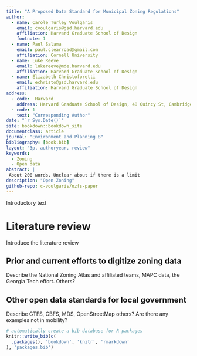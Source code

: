 ```yaml
--- 
title: "A Proposed Data Standard for Municipal Zoning Regulations"
author:
  - name: Carole Turley Voulgaris
    email: cvoulgaris@gsd.harvard.edu
    affiliation: Harvard Graduate School of Design
    footnote: 1
  - name: Paul Salama
    email: paul.clearroad@gmail.com
    affiliation: Cornell University
  - name: Luke Reeve
    email: lukereeve@mde.harvard.edu
    affiliation: Harvard Graduate School of Design
  - name: Elizabeth Christoforetti
    email: echristo@gsd.harvard.edu
    affiliation: Harvard Graduate School of Design
address:
  - code:  Harvard
    address: Harvard Graduate School of Design, 48 Quincy St, Cambridge, Massachussetts 02138
  - code: 1
    text: "Corresponding Author"
date: "`r Sys.Date()`"
site: bookdown::bookdown_site
documentclass: article
journal: "Environment and Planning B"
bibliography: [book.bib]
layout: "3p, authoryear, review"
keywords:
  - Zoning
  - Open data
abstract: |
 About 200 words. Unclear about if there is a limit 
description: "Open Zoning"
github-repo: c-voulgaris/ozfs-paper
---
```


Introductory text

# Literature review

Introduce the literature review

## Prior and current efforts to digitize zoning data 

Describe the National Zoning Atlas and affiliated teams, MAPC data, the Georgia Tech
effort. Others?

## Other open data standards for local government

Describe GTFS, GBFS, MDS, OpenStreetMap others? Are there any examples not in mobility? 


```r
# automatically create a bib database for R packages
knitr::write_bib(c(
  .packages(), 'bookdown', 'knitr', 'rmarkdown'
), 'packages.bib')
```
